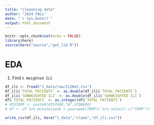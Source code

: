 ```yaml
---
title: "cleanning data"
author: "2024 FALL"
date: "`r Sys.Date()`"
output: html_document
---
```


```r
knitr::opts_chunk$set(echo = FALSE)
library(here)
source(here("source","get_lib.R"))
```

# EDA

1. Find `% Weighted ILI`

```r
df_ili <- fread("1_data/raw/ILINet.csv")
df_ili$`TOTAL PATIENTS` <- as.double(df_ili$`TOTAL PATIENTS`)
df_ili$`%UNWEIGHTED ILI` <- as.double(df_ili$`%UNWEIGHTED ILI`)
df$`TOTAL PATIENTS` <- as.integer(df$`TOTAL PATIENTS`)
# df$TEMP <- paste0(df$YEAR,"W",df$WEEK)
# df <- df %>% mutate(week = yearweek(TEMP)) %>% select(-c("TEMP"))

write_csv(df_ili, here("1_data","clean","df_ili.csv"))
```